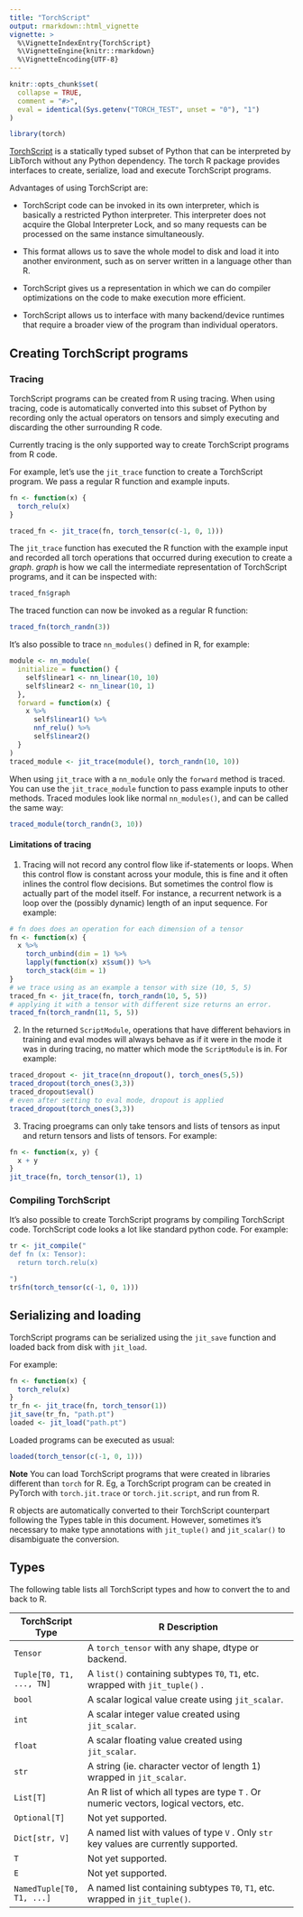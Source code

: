 ```yaml
---
title: "TorchScript"
output: rmarkdown::html_vignette
vignette: >
  %\VignetteIndexEntry{TorchScript}
  %\VignetteEngine{knitr::rmarkdown}
  %\VignetteEncoding{UTF-8}
---
```


```r
knitr::opts_chunk$set(
  collapse = TRUE,
  comment = "#>",
  eval = identical(Sys.getenv("TORCH_TEST", unset = "0"), "1")
)
```

```r
library(torch)
```

[TorchScript](https://pytorch.org/docs/stable/jit_language_reference.html#language-reference) is a statically typed subset of Python that can be interpreted by LibTorch without any Python dependency. 
The torch R package provides interfaces to create, serialize, load and execute TorchScript programs.

Advantages of using TorchScript are:

- TorchScript code can be invoked in its own interpreter, which is basically a restricted Python interpreter. This interpreter does not acquire the Global Interpreter Lock, and so many requests can be processed on the same instance simultaneously.

- This format allows us to save the whole model to disk and load it into another environment, such as on server written in a language other than R.

- TorchScript gives us a representation in which we can do compiler optimizations on the code to make execution more efficient.

- TorchScript allows us to interface with many backend/device runtimes that require a broader view of the program than individual operators.

## Creating TorchScript programs

### Tracing

TorchScript programs can be created from R using tracing. When using tracing, code is automatically converted into this subset of Python by recording only the actual operators on tensors and simply executing and discarding the other surrounding R code.

Currently tracing is the only supported way to create TorchScript programs from
R code. 

For example, let's use the `jit_trace` function to create a TorchScript program.
We pass a regular R function and example inputs.

```r
fn <- function(x) {
  torch_relu(x)
}

traced_fn <- jit_trace(fn, torch_tensor(c(-1, 0, 1)))
```

The `jit_trace` function has executed the R function with the example input and recorded
all torch operations that occurred during execution to create a *graph*. *graph* is
how we call the intermediate representation of TorchScript programs, and it can be inspected with:

```r
traced_fn$graph
```
The traced function can now be invoked as a regular R function:

```r
traced_fn(torch_randn(3))
```

It's also possible to trace `nn_modules()` defined in R, for example:

```r
module <- nn_module(
  initialize = function() {
    self$linear1 <- nn_linear(10, 10)
    self$linear2 <- nn_linear(10, 1)
  },
  forward = function(x) {
    x %>% 
      self$linear1() %>% 
      nnf_relu() %>% 
      self$linear2()
  }
)
traced_module <- jit_trace(module(), torch_randn(10, 10))
```

When using `jit_trace` with a `nn_module` only the `forward` method is traced. You
can use the `jit_trace_module` function to pass example inputs to other methods.
Traced modules look like normal `nn_modules()`, and can be called the same way:

```r
traced_module(torch_randn(3, 10))
```

#### Limitations of tracing

1. Tracing will not record any control flow like if-statements or loops. When this control flow is constant across your module, this is fine and it often inlines the control flow decisions. But sometimes the control flow is actually part of the model itself. For instance, a recurrent network is a loop over the (possibly dynamic) length of an input sequence. For example:

```r
# fn does does an operation for each dimension of a tensor
fn <- function(x) {
  x %>% 
    torch_unbind(dim = 1) %>% 
    lapply(function(x) x$sum()) %>% 
    torch_stack(dim = 1)
}
# we trace using as an example a tensor with size (10, 5, 5)
traced_fn <- jit_trace(fn, torch_randn(10, 5, 5))
# applying it with a tensor with different size returns an error.
traced_fn(torch_randn(11, 5, 5))
```

2. In the returned `ScriptModule`, operations that have different behaviors in training and eval modes will always behave as if it were in the mode it was in during tracing, no matter which mode the `ScriptModule` is in. For example:

```r
traced_dropout <- jit_trace(nn_dropout(), torch_ones(5,5))
traced_dropout(torch_ones(3,3))
traced_dropout$eval()
# even after setting to eval mode, dropout is applied
traced_dropout(torch_ones(3,3))
```

3. Tracing proegrams can only take tensors and lists of tensors as input and return
tensors and lists of tensors. For example:

```r
fn <- function(x, y) {
  x + y
}
jit_trace(fn, torch_tensor(1), 1)
```

### Compiling TorchScript

It's also possible to create TorchScript programs by compiling TorchScript code.
TorchScript code looks a lot like standard python code. For example:

```r
tr <- jit_compile("
def fn (x: Tensor):
  return torch.relu(x)

")
tr$fn(torch_tensor(c(-1, 0, 1)))
```

## Serializing and loading

TorchScript programs can be serialized using the `jit_save` function and loaded back
from disk with `jit_load`. 

For example:

```r
fn <- function(x) {
  torch_relu(x)
}
tr_fn <- jit_trace(fn, torch_tensor(1))
jit_save(tr_fn, "path.pt")
loaded <- jit_load("path.pt")
```

Loaded programs can be executed as usual:

```r
loaded(torch_tensor(c(-1, 0, 1)))
```

**Note** You can load TorchScript programs that were created in libraries different than
`torch` for R. Eg, a TorchScript program can be created in PyTorch with `torch.jit.trace` or `torch.jit.script`, and run from R.

R objects are automatically converted to their TorchScript counterpart following the Types table in this document. However, sometimes it's necessary to make type annotations with `jit_tuple()` and `jit_scalar()` to disambiguate the conversion.

## Types

The following table lists all TorchScript types and how to convert the to and back to R.

+---------------------------+---------------------------------------------------------------------------------------+
| TorchScript Type          | R Description                                                                         |
+===========================+=======================================================================================+
| `Tensor`                  | A `torch_tensor` with any shape, dtype or backend.                                    |
+---------------------------+---------------------------------------------------------------------------------------+
| `Tuple[T0, T1, ..., TN]`  | A `list()` containing subtypes `T0`, `T1`, etc. wrapped with `jit_tuple()` .          |
+---------------------------+---------------------------------------------------------------------------------------+
| `bool`                    | A scalar logical value create using `jit_scalar`.                                     |
+---------------------------+---------------------------------------------------------------------------------------+
| `int`                     | A scalar integer value created using `jit_scalar`.                                    |
+---------------------------+---------------------------------------------------------------------------------------+
| `float`                   | A scalar floating value created using `jit_scalar`.                                   |
+---------------------------+---------------------------------------------------------------------------------------+
| `str`                     | A string (ie. character vector of length 1) wrapped in `jit_scalar`.                  |
+---------------------------+---------------------------------------------------------------------------------------+
| `List[T]`                 | An R list of which all types are type `T` . Or numeric vectors, logical vectors, etc. |
+---------------------------+---------------------------------------------------------------------------------------+
| `Optional[T]`             | Not yet supported.                                                                    |
+---------------------------+---------------------------------------------------------------------------------------+
| `Dict[str, V]`            | A named list with values of type `V` . Only `str` key values are currently supported. |
+---------------------------+---------------------------------------------------------------------------------------+
| `T`                       | Not yet supported.                                                                    |
+---------------------------+---------------------------------------------------------------------------------------+
| `E`                       | Not yet supported.                                                                    |
+---------------------------+---------------------------------------------------------------------------------------+
| `NamedTuple[T0, T1, ...]` | A named list containing subtypes `T0`, `T1`, etc. wrapped in `jit_tuple()`.           |
+---------------------------+---------------------------------------------------------------------------------------+
